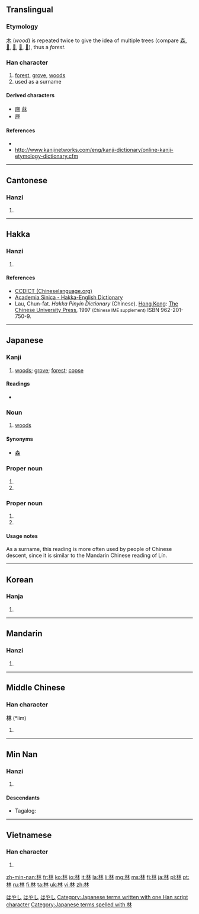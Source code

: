 ==Translingual==
{{stroke order|strokes=8}}
===Etymology===
[[木]] (''wood'') is repeated twice to give the idea of multiple trees (compare [[森]], [[𣓏]], [[𣛧]], [[𣡕]], [[𣡽]]), thus a ''forest''.

===Han character===
{{Han char|rn=75|rad=木|as=04|sn=8|four=4499<sub>0</sub>|canj=木木 (DD)|ids=⿰[[木]][[木]]}}

# [[forest]], [[grove]], [[woods]]
# used as a surname

====Derived characters====
* [[麻]] [[菻]]
* [[歴]] {{qualifier|in Japanese shinjitai}}

====References====
* {{Han ref|kx=0516.050|dkj=14551|dj=0903.190|hdz=21164.070|uh=6797|ud=26519|bh=AA4C|bd=43596}}
* http://www.kanjinetworks.com/eng/kanji-dictionary/online-kanji-etymology-dictionary.cfm

----

==Cantonese==

===Hanzi===
{{yue-hanzi|jyut=[[lam4]]|y=lam4}}

# {{defn|lang=yue|sort=木04}}

----

==Hakka==

===Hanzi===
{{hak-hanzi|poj=lîm|gd=lim<sup>2</sup>|hpy=lim2}}

# {{defn|lang=hak|sort=木04}}

====References====
*[http://www.chineselanguage.org/dictionaries/?mode=view&module=chardict&query=%E6%9E%97 CCDICT (Chineselanguage.org)]
*[http://minhakka.ling.sinica.edu.tw/bkg/hakyin/search.php?DETAIL=1&LIMIT=id=20982&dbname=su_tian_1&graph=2 Academia Sinica - Hakka-English Dictionary]
*Lau, Chun-fat. ''Hakka Pinyin Dictionary'' (Chinese). [[Hong Kong]]: [[w:Chinese University of Hong Kong|The Chinese University Press]], 1997 <small>(Chinese IME supplement)</small> ISBN 962-201-750-9.

----

==Japanese==

===Kanji===
{{ja-kanji|grade=1|rs=木04}}

# [[woods]]; [[grove]]; [[forest]]; [[copse]]

====Readings====
* {{ja-readings
|goon=[[りん]] (rin)
|kanon=[[りん]] (rin)
|kun=[[はやし]] (hayashi)}}

===Noun===
{{ja-noun|k|hira=はやし|rom=hayashi}}

# [[woods]]

====Synonyms====
* [[森]]

===Proper noun===
{{ja-noun|k|hira=はやし|rom=Hayashi}}

# {{surname|lang=ja}}
# {{given name|female|lang=ja}}

===Proper noun===
{{ja-noun|k|hira=りん|rom=Rin}}

# {{surname|lang=ja}}
# {{given name|female|lang=ja}}

====Usage notes====
As a surname, this reading is more often used by people of Chinese descent, since it is similar to the Mandarin Chinese reading of Lín.

[[Category:Japanese female given names|はやし]]
[[Category:Japanese male given names|はやし]]
[[Category:Japanese surnames|はやし]]
[[Category:Japanese terms written with one Han script character]]
[[Category:Japanese terms spelled with 林]]
----

==Korean==

===Hanja===
{{ko-hanja|hangeul=림>임|eumhun=수풀|rv=rim>im|mr=rim>im|y=lim>im}}

# {{defn|lang=ko|sort=木04}}

----

==Mandarin==

===Hanzi===
{{cmn-hanzi|pin=[[lín]] ([[lin2]])|wg=lin<sup>2</sup>|y=lin<sup>2</sup>}}

# {{defn|lang=cmn|sort=木04}}

----

==Middle Chinese==

===Han character===
'''林''' (*lim)<!--asterisk indicates that this character appears more than four times in the Tang Dynasty corpus of literature-->

# {{defn|lang=zhx-mid|sort=木04}}

----

==Min Nan==

===Hanzi===
{{nan-hanzi|poj=lîm}}

# {{defn|lang=nan}}

====Descendants====
* {{qualifier|Hokkien dialect}} Tagalog: {{l|tl|lim}}

----

==Vietnamese==

===Han character===
{{vi-hantu|lâm|rs=木04}}

# {{defn|lang=vi|sort=木04}}

[[zh-min-nan:林]]
[[fr:林]]
[[ko:林]]
[[io:林]]
[[it:林]]
[[la:林]]
[[li:林]]
[[mg:林]]
[[ms:林]]
[[fj:林]]
[[ja:林]]
[[pl:林]]
[[pt:林]]
[[ru:林]]
[[fi:林]]
[[ta:林]]
[[uk:林]]
[[vi:林]]
[[zh:林]]